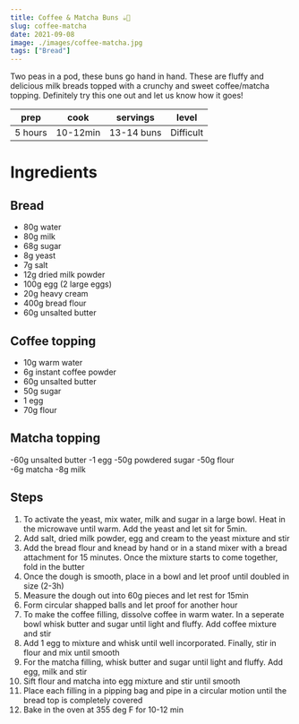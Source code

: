 ```yaml
---
title: Coffee & Matcha Buns ☕🍵
slug: coffee-matcha
date: 2021-09-08
image: ./images/coffee-matcha.jpg
tags: ["Bread"]
---
```


<StyledParagraph>Two peas in a pod, these buns go hand in hand. These are fluffy and delicious milk breads topped with a crunchy and sweet coffee/matcha topping. Definitely try this one out and let us know how it goes!</StyledParagraph>

| prep | cook | servings | level |
| :--: | :--: | :------: | :---: |
| 5 hours | 10-12min |  13-14 buns  | Difficult  |

# Ingredients
## Bread 
- <ListItem>80g water</ListItem>
- <ListItem>80g milk</ListItem>
- <ListItem>68g sugar</ListItem>
- <ListItem>8g yeast</ListItem>
- <ListItem>7g salt</ListItem>
- <ListItem>12g dried milk powder</ListItem>
- <ListItem>100g egg (2 large eggs)</ListItem>
- <ListItem>20g heavy cream</ListItem>
- <ListItem>400g bread flour</ListItem>
- <ListItem>60g unsalted butter</ListItem>
## Coffee topping
- <ListItem>10g warm water</ListItem>
- <ListItem>6g instant coffee powder</ListItem>
- <ListItem>60g unsalted butter</ListItem>
- <ListItem>50g sugar</ListItem>
- <ListItem>1 egg</ListItem>
- <ListItem>70g flour</ListItem>
## Matcha topping
-<ListItem>60g unsalted butter</ListItem>
-<ListItem>1 egg</ListItem>
-<ListItem>50g powdered sugar</ListItem>
-<ListItem>50g flour</ListItem>    
-<ListItem>6g matcha</ListItem>
-<ListItem>8g milk</ListItem> 

## Steps

1. To activate the yeast, mix water, milk and sugar in a large bowl. Heat in the microwave until warm. Add the yeast and let sit for 5min.
2. Add salt, dried milk powder, egg and cream to the yeast mixture and stir 
3. Add the bread flour and knead by hand or in a stand mixer with a bread attachment for 15 minutes. Once the mixture starts to come together, fold in the butter
4. Once the dough is smooth, place in a bowl and let proof until doubled in size (2-3h)
5. Measure the dough out into 60g pieces and let rest for 15min 
6. Form circular shapped balls and let proof for another hour 
7. To make the coffee filling, dissolve coffee in warm water. In a seperate bowl whisk butter and sugar until light and fluffy. Add coffee mixture and stir
8. Add 1 egg to mixture and whisk until well incorporated. Finally, stir in flour and mix until smooth 
9. For the matcha filling, whisk butter and sugar until light and fluffy. Add egg, milk and stir 
10. Sift flour and matcha into egg mixture and stir until smooth 
11. Place each filling in a pipping bag and pipe in a circular motion until the bread top is completely covered
12. Bake in the oven at 355 deg F for 10-12 min 
